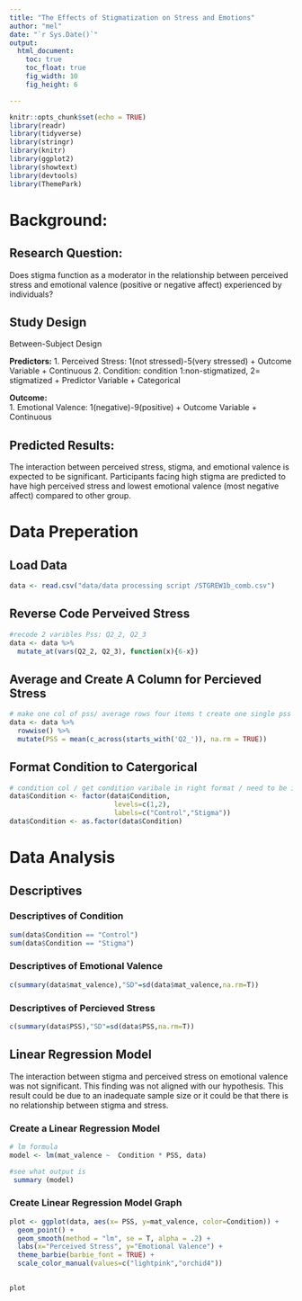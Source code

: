 ```yaml
---
title: "The Effects of Stigmatization on Stress and Emotions"
author: "mel"
date: "`r Sys.Date()`"
output: 
  html_document:
    toc: true
    toc_float: true
    fig_width: 10
    fig_height: 6

---
```


```r
knitr::opts_chunk$set(echo = TRUE)
library(readr)
library(tidyverse)
library(stringr)
library(knitr)
library(ggplot2)
library(showtext)
library(devtools)
library(ThemePark)
```
# Background: 

## Research Question: 
Does stigma function as a moderator in the relationship between perceived stress and emotional valence (positive or negative affect) experienced by individuals?

## Study Design

Between-Subject Design

**Predictors:**
1. Perceived Stress: 1(not stressed)-5(very stressed)
  + Outcome Variable
  + Continuous
2. Condition: condition 1:non-stigmatized, 2= stigmatized
  + Predictor Variable
  + Categorical

**Outcome:**  
1. Emotional Valence: 1(negative)-9(positive)
  + Outcome Variable
  + Continuous
  
  
## Predicted Results:
The interaction between perceived stress, stigma, and emotional valence is expected to be significant. Participants facing high stigma are predicted to have high perceived stress and lowest emotional valence (most negative affect) compared to other group. 

# Data Preperation

## Load Data
```r
data <- read.csv("data/data processing script /STGREW1b_comb.csv")
```

## Reverse Code Perveived Stress 
```r
#recode 2 varibles Pss: Q2_2, Q2_3
data <- data %>% 
  mutate_at(vars(Q2_2, Q2_3), function(x){6-x})
```
## Average and Create A Column for Percieved Stress
```r
# make one col of pss/ average rows four items t create one single pss col
data <- data %>% 
  rowwise() %>% 
  mutate(PSS = mean(c_across(starts_with('Q2_')), na.rm = TRUE))

```
## Format Condition to Catergorical
```r
# condition col / get condition varibale in right format / need to be in factors (categorical)
data$Condition <- factor(data$Condition,
                          levels=c(1,2),
                          labels=c("Control","Stigma"))
data$Condition <- as.factor(data$Condition)
```

# Data Analysis


## Descriptives



### Descriptives of Condition

```r
sum(data$Condition == "Control")
sum(data$Condition == "Stigma")
```
### Descriptives of Emotional Valence 
```r
c(summary(data$mat_valence),"SD"=sd(data$mat_valence,na.rm=T))
```
### Descriptives of Percieved Stress
```r
c(summary(data$PSS),"SD"=sd(data$PSS,na.rm=T))
```

## Linear Regression Model
The interaction between stigma and perceived stress on emotional valence was not significant. This finding was not aligned with our hypothesis. This result could be due to an inadequate sample size or it could be that there is no relationship between stigma and stress.

### Create a Linear Regression Model
```r
# lm formula
model <- lm(mat_valence ~  Condition * PSS, data)

#see what output is
 summary (model)

```
### Create Linear Regression Model Graph 


```r


plot <- ggplot(data, aes(x= PSS, y=mat_valence, color=Condition)) +
  geom_point() +
  geom_smooth(method = "lm", se = T, alpha = .2) +
  labs(x="Perceived Stress", y="Emotional Valence") +
  theme_barbie(barbie_font = TRUE) +
  scale_color_manual(values=c("lightpink","orchid4")) 
  

plot
```

 